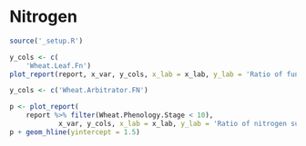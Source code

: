 # Nitrogen {#cha:nitrogen}



```r
source('_setup.R')
```

<div class="fig-output">
```r
y_cols <- c(
    'Wheat.Leaf.Fn')
plot_report(report, x_var, y_cols, x_lab = x_lab, y_lab = 'Ratio of functional nitrogen')

```
</div>




<div class="fig-output">
```r
y_cols <- c('Wheat.Arbitrator.FN')

p <- plot_report(
    report %>% filter(Wheat.Phenology.Stage < 10),
            x_var, y_cols, x_lab = x_lab, y_lab = 'Ratio of nitrogen supply and demand???')
p + geom_hline(yintercept = 1.5)

```
</div>


